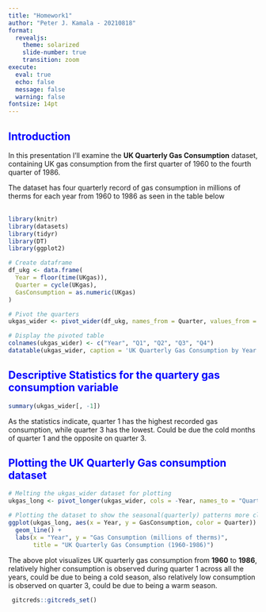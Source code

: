 ```yaml
---
title: "Homework1"
author: "Peter J. Kamala - 20210818"
format: 
  revealjs:
    theme: solarized
    slide-number: true
    transition: zoom
execute: 
  eval: true
  echo: false
  message: false
  warning: false
fontsize: 14pt
---
```


## [Introduction]{style="color: blue;"}

In this presentation I'll examine the <strong>UK Quarterly Gas Consumption</strong> dataset, containing UK gas consumption from the first quarter of 1960 to the fourth quarter of 1986. <br>

The dataset has four quarterly record of gas consumption in millions of therms for each year from 1960 to 1986 as seen in the table below <br><br>

```r
library(knitr)
library(datasets)
library(tidyr)
library(DT)
library(ggplot2)

# Create dataframe
df_ukg <- data.frame(
  Year = floor(time(UKgas)),
  Quarter = cycle(UKgas),
  GasConsumption = as.numeric(UKgas)
)

# Pivot the quarters
ukgas_wider <- pivot_wider(df_ukg, names_from = Quarter, values_from = GasConsumption)

# Display the pivoted table
colnames(ukgas_wider) <- c("Year", "Q1", "Q2", "Q3", "Q4")
datatable(ukgas_wider, caption = 'UK Quarterly Gas Consumption by Year (1960-1986)', options = list(pageLength = 9))

```

## [Descriptive Statistics for the quartery gas consumption variable]{style="color: blue;"}

```r
summary(ukgas_wider[, -1])
```

As the statistics indicate, quarter 1 has the highest recorded gas consumption, while quarter 3 has the lowest. Could be due the cold months of quarter 1 and the opposite on quarter 3.

## [Plotting the UK Quarterly Gas consumption dataset]{style="color: blue;"}

```r
# Melting the ukgas_wider dataset for plotting
ukgas_long <- pivot_longer(ukgas_wider, cols = -Year, names_to = "Quarter", values_to = "GasConsumption")

# Plotting the dataset to show the seasonal(quarterly) patterns more clearly.
ggplot(ukgas_long, aes(x = Year, y = GasConsumption, color = Quarter)) +
  geom_line() +
  labs(x = "Year", y = "Gas Consumption (millions of therms)",
       title = "UK Quarterly Gas Consumption (1960-1986)")
```

The above plot visualizes UK quarterly gas consumption from <b>1960</b> to <b>1986</b>, relatively higher consumption is observed during quarter 1 across all the years, could be due to being a cold season, also relatively low consumption is observed on quarter 3, could be due to being a warm season.


```r
 gitcreds::gitcreds_set()
```